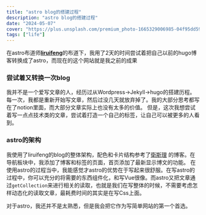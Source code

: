 ```yaml
---
title: "astro blog的搭建过程"
description: "astro blog的搭建过程"
date: "2024-05-07"
cover: "https://plus.unsplash.com/premium_photo-1665329006985-04f95dd59402?q=80&w=2942&auto=format&fit=crop&ixlib=rb-4.0.3&ixid=M3wxMjA3fDB8MHxwaG90by1wYWdlfHx8fGVufDB8fHx8fA%3D%3D"
tags: ["life"]
---
```



在astro布道师[**liruifeng**](liruifengv.com)的布道下，我用了2天的时间尝试着把自己以前的hugo博客转换成了astro，而现在的这个网站就是我之前的成果

###  尝试着又转换一次blog
我并不是一个爱写文章的人，经历过从Wordpress->Jekyll->hugo的搭建历程。每一次，我都是重新开始写文章，然后过没几天就放弃掉了。我的大部分思考都写在了notion里面，而大部分文章实际上也没有太多的价值。 但是，这次我想尝试着写一点点技术类的文章，尝试着打造一个自己的标签，让自己可以被更多的人看到。

###  astro的架构
我使用了liruifeng的blog的整体架构，配色和卡片结构参考了[衛斯理](https://imwsl.com/) 的博客。在导航板块中，我添加了博客和标签的页面，首页添加了最新显示博文的功能。
在使用astro的过程当中，我能感觉才astro的优势在于写起来很舒服。在写astro的过程中，你可以充分的将需要的东西组件化，和写Vue很像。而astro又把文章通过`getCollection`来进行相关的读取，也就是我们在写整体的时候，不需要考虑怎样动态化的读取文章，最耗费时间的其实是在写Css上面。

对于astro，我还并不是太熟悉，但是我会把它作为写简单网站的第一个首选。